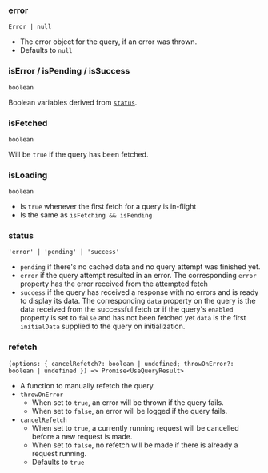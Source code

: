 ### error

`Error | null`

- The error object for the query, if an error was thrown.
- Defaults to `null`
### isError / isPending / isSuccess

`boolean`

Boolean variables derived from [`status`](#status).

### isFetched

`boolean`

Will be `true` if the query has been fetched.

### isLoading

`boolean`

- Is `true` whenever the first fetch for a query is in-flight
- Is the same as `isFetching && isPending`

### status

`'error' | 'pending' | 'success'`

- `pending` if there's no cached data and no query attempt was finished yet.
- `error` if the query attempt resulted in an error. The corresponding `error` property has the error received from the attempted fetch
- `success` if the query has received a response with no errors and is ready to display its data. The corresponding `data` property on the query is the data received from the successful fetch or if the query's `enabled` property is set to `false` and has not been fetched yet `data` is the first `initialData` supplied to the query on initialization.

### refetch

`(options: { cancelRefetch?: boolean | undefined; throwOnError?: boolean | undefined }) => Promise<UseQueryResult>`

- A function to manually refetch the query.
- `throwOnError`
  - When set to `true`, an error will be thrown if the query fails.
  - When set to `false`, an error will be logged if the query fails.
- `cancelRefetch`
  - When set to `true`, a currently running request will be cancelled before a new request is made.
  - When set to `false`, no refetch will be made if there is already a request running.
  - Defaults to `true`
